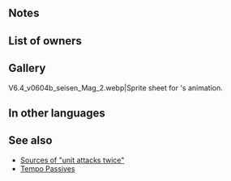 {{Weapon Infobox
|tagid=SID_雷神トールハンマー
|intID=3038
|userVersion1=Closed
|userVersion2=Open
|exclusive=1
|weaponType=Blue Tome
|cost=400
|might=14
|range=2
|cooldown=-1
|effect=Accelerates Special trigger (cooldown count-1). At start of combat, if unit's HP ≥ 25%, grants Atk/Spd+6 to unit during combat and neutralizes effects that grant "Special cooldown charge +X" to foe or inflict "Special cooldown charge -X" on unit, and also, if unit initiates combat and unit's Spd ≥ foe's Spd+10, unit attacks twice.
|statModifiers=0,14,0,0,0
|required=Thoron;Shine
|properties=random_owner
}}
==Notes==
{{Combat boosts}}
{{CooldownChargePlusNeutralization}}
{{CooldownChargeMinusNeutralization}}
{{UnitStatMinusFoeStat|stat=Spd}}
{{Brave weapon interaction}}
==List of owners==
{{Skill Hero List}}
==Gallery==
<gallery>
V6.4_v0604b_seisen_Mag_2.webp|Sprite sheet for {{PAGENAME}}'s animation.
</gallery>
==In other languages==
{{OtherLanguages
|japanese=雷神トールハンマー
|german=Donner-Mjölnir
|spanishEU=Mjölnir del trueno
|spanishLA=Mjölnir del trueno
|french=Mjölnir de l'éclair
|italian=Mjölnir tonante
|chineseTW=神明的雷神之槌
|portuguese=Mjölnir do trovão
}}
==See also==
{{See also skills|cond=(WikiName LIKE '%Mjölnir%' OR (Description LIKE '%Neutralizes effects%grant "Special cooldown charge +X" to foe%inflict "Special cooldown charge -X" on unit%' AND Description NOT LIKE '%transforms%')) AND (Exclusive=1 AND Name NOT LIKE '%+' AND Name NOT LIKE 'Arcane%')|columns=3}}
* [[Sources of "unit attacks twice"]]
* [[Skill families#Tempo|Tempo Passives]]
{{Weapons Navbox}}